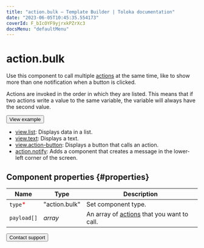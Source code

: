 ```yaml
---
title: "action.bulk — Template Builder | Toloka documentation"
date: "2023-06-05T10:45:35.554173"
coverId: F_bIcOYF9yjrxkPZrXc3
docsMenu: "defaultMenu"
---
```


# action.bulk

Use this component to call multiple [actions](/docs/template-builder/reference/actions) at the same time, like to show more than one notification when a button is clicked.

Actions are invoked in the order in which they are listed. This means that if two actions write a value to the same variable, the variable will always have the second value.

<Button themeColor="light" view="default" size="l" type="link" url="https://ya.cc/t/jH6BvDpE3twfMn">View example</Button>

<Cut title="Components used in the example">

- [view.list](/docs/template-builder/reference/view.list): Displays data in a list.
- [view.text](/docs/template-builder/reference/view.text): Displays a text.
- [view.action-button](/docs/template-builder/reference/view.action-button): Displays a button that calls an action.
- [action.notify](/docs/template-builder/reference/action.notify): Adds a component that creates a message in the lower-left corner of the screen.

</Cut>

## Component properties {#properties}

**Name** | **Type** | **Description**
----- | ----- | -----
`type`<span style="color: red">\*</span> | "action.bulk" | Set component type.
`payload[]` | _array_ | An array of [actions](/docs/template-builder/reference/actions) that you want to call.

<Button themeColor="light" view="default" size="l" type="link" url="/docs/guide/troubleshooting/support?form-source=template-builder-reference-action-bulk">Contact support</Button>